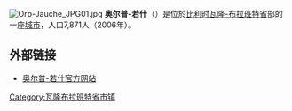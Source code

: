 {{Expand|time=2008-08-21}}
{{Unreferenced|time=2018-08-17T13:15:33+00:00}}
[[File:Orp-Jauche_JPG01.jpg|thumb]]
'''奥尔普-若什'''（{{lang-fr|Orp-Jauche}}）是位於[[比利时|比利时]][[瓦隆-布拉班特省|瓦隆-布拉班特省]]部的一座[[城市|城市]]，人口7,871人（2006年）。

==外部链接==
*[http://www.orp-jauche.be/ 奥尔普-若什官方网站] {{Wayback|url=http://www.orp-jauche.be/ |date=20210126191800 }}

{{瓦隆-布拉班特省市区}}

{{DEFAULTSORT:Orp-Jauche}}
{{Belgium-geo-stub}}

[[Category:瓦隆布拉班特省市镇|Category:瓦隆布拉班特省市镇]]